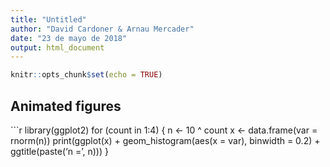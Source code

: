```yaml
---
title: "Untitled"
author: "David Cardoner & Arnau Mercader"
date: "23 de mayo de 2018"
output: html_document
---
```


```r
knitr::opts_chunk$set(echo = TRUE)
```

## Animated figures

```r
library(ggplot2)
for (count in 1:4) {
  n <- 10 ^ count
  x <- data.frame(var = rnorm(n))
  print(ggplot(x) +
    geom_histogram(aes(x = var), binwidth = 0.2) +
    ggtitle(paste('n =', n)))
}